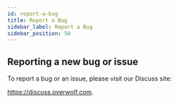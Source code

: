 ```yaml
---
id: report-a-bug
title: Report a Bug
sidebar_label: Report a Bug
sidebar_position: 50
---
```


## Reporting a new bug or issue

To report a bug or an issue, please visit our Discuss site: 

https://discuss.overwolf.com.